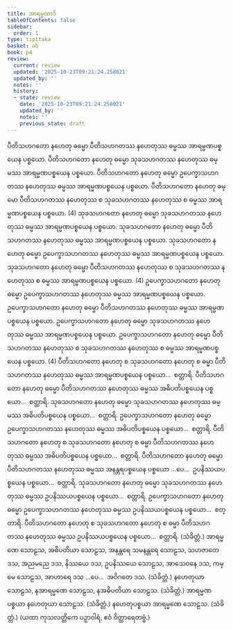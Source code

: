 ```yaml
---
title: အာရမ္မဏာဒိ
tableOfContents: false
sidebar:
  order: 1
type: tipitaka
basket: ab
book: p4
review:
  current: review
  updated: '2025-10-23T09:21:24.258021'
  updated_by: ''
  notes: ''
  history:
  - state: review
    date: '2025-10-23T09:21:24.258021'
    updated_by: ''
    notes: ''
    previous_state: draft
---
```



<ReviewStatus review={frontmatter.review} showDetails={true} />

<HypothesisAnnotation frontmatter={frontmatter} />

<DynamicBreadcrumb />

<Division number="110" book="p4" e="ch" v="39" p="503">

<Paragraph number="376" book="p4">
ပီတိသဟဂတော နဟေတု ဓမ္မော ပီတိသဟဂတဿ နဟေတုဿ ဓမ္မဿ အာရမ္မဏပစ္စယေန ပစ္စယော. ပီတိသဟဂတော နဟေတု ဓမ္မော သုခသဟဂတဿ နဟေတုဿ ဓမ္မဿ အာရမ္မဏပစ္စယေန ပစ္စယော. ပီတိသဟဂတော နဟေတု ဓမ္မော ဥပေက္ခာသဟဂတဿ နဟေတုဿ ဓမ္မဿ အာရမ္မဏပစ္စယေန ပစ္စယော. ပီတိသဟဂတော နဟေတု ဓမ္မော ပီတိသဟဂတဿ နဟေတုဿ စ သုခသဟဂတဿ နဟေတုဿ စ ဓမ္မဿ အာရမ္မဏပစ္စယေန ပစ္စယော. (4)
</Paragraph>

<Paragraph number="377" book="p4">
သုခသဟဂတော နဟေတု ဓမ္မော သုခသဟဂတဿ နဟေတုဿ ဓမ္မဿ အာရမ္မဏပစ္စယေန ပစ္စယော. သုခသဟဂတော နဟေတု ဓမ္မော ပီတိသဟဂတဿ နဟေတုဿ ဓမ္မဿ အာရမ္မဏပစ္စယေန ပစ္စယော. သုခသဟဂတော နဟေတု ဓမ္မော ဥပေက္ခာသဟဂတဿ နဟေတုဿ ဓမ္မဿ အာရမ္မဏပစ္စယေန ပစ္စယော. သုခသဟဂတော နဟေတု ဓမ္မော ပီတိသဟဂတဿ နဟေတုဿ စ သုခသဟဂတဿ နဟေတုဿ စ ဓမ္မဿ အာရမ္မဏပစ္စယေန ပစ္စယော. (4)
</Paragraph>

<Paragraph number="378" book="p4">
ဥပေက္ခာသဟဂတော နဟေတု ဓမ္မော ဥပေက္ခာသဟဂတဿ နဟေတုဿ ဓမ္မဿ အာရမ္မဏပစ္စယေန ပစ္စယော. ဥပေက္ခာသဟဂတော နဟေတု ဓမ္မော ပီတိသဟဂတဿ နဟေတုဿ ဓမ္မဿ အာရမ္မဏပစ္စယေန ပစ္စယော. ဥပေက္ခာသဟဂတော နဟေတု ဓမ္မော သုခသဟဂတဿ နဟေတုဿ ဓမ္မဿ အာရမ္မဏပစ္စယေန ပစ္စယော. ဥပေက္ခာသဟဂတော နဟေတု ဓမ္မော ပီတိသဟဂတဿ နဟေတုဿ စ သုခသဟဂတဿ နဟေတုဿ စ ဓမ္မဿ အာရမ္မဏပစ္စယေန ပစ္စယော. (4)
</Paragraph>

<Paragraph number="379" book="p4">
ပီတိသဟဂတော နဟေတု စ သုခသဟဂတော နဟေတု စ ဓမ္မာ ပီတိသဟဂတဿ နဟေတုဿ ဓမ္မဿ အာရမ္မဏပစ္စယေန ပစ္စယော…  စတ္တာရိ.
</Paragraph>

</Division>
<Division number="111" book="p4" e="ch" v="39" p="504">

<Paragraph number="380" book="p4">
ပီတိသဟဂတော နဟေတု ဓမ္မော ပီတိသဟဂတဿ နဟေတုဿ ဓမ္မဿ အဓိပတိပစ္စယေန ပစ္စယော…  စတ္တာရိ.
</Paragraph>

<Paragraph number="381" book="p4">
သုခသဟဂတော နဟေတု ဓမ္မော သုခသဟဂတဿ နဟေတုဿ ဓမ္မဿ အဓိပတိပစ္စယေန ပစ္စယော…  စတ္တာရိ.
</Paragraph>

<Paragraph number="382" book="p4">
ဥပေက္ခာသဟဂတော နဟေတု ဓမ္မော ဥပေက္ခာသဟဂတဿ နဟေတုဿ ဓမ္မဿ အဓိပတိပစ္စယေန ပစ္စယော…  စတ္တာရိ.
</Paragraph>

<Paragraph number="383" book="p4">
ပီတိသဟဂတော နဟေတု စ သုခသဟဂတော နဟေတု စ ဓမ္မာ ပီတိသဟဂတဿ နဟေတုဿ ဓမ္မဿ အဓိပတိပစ္စယေန ပစ္စယော…  စတ္တာရိ.
</Paragraph>

</Division>
<Division number="112" book="p4" e="ch" v="39" p="504">

<Paragraph number="384" book="p4">
ပီတိသဟဂတော နဟေတု ဓမ္မော ပီတိသဟဂတဿ နဟေတုဿ ဓမ္မဿ အနန္တရပစ္စယေန ပစ္စယော …ပေ…  ဥပနိဿယပစ္စယေန ပစ္စယော…  စတ္တာရိ.
</Paragraph>

<Paragraph number="385" book="p4">
သုခသဟဂတော နဟေတု ဓမ္မော သုခသဟဂတဿ နဟေတုဿ ဓမ္မဿ ဥပနိဿယပစ္စယေန ပစ္စယော…  စတ္တာရိ.
</Paragraph>

<Paragraph number="386" book="p4">
ဥပေက္ခာသဟဂတော နဟေတု ဓမ္မော ဥပေက္ခာသဟဂတဿ နဟေတုဿ ဓမ္မဿ ဥပနိဿယပစ္စယေန ပစ္စယော…  စတ္တာရိ.
</Paragraph>

<Paragraph number="387" book="p4">
ပီတိသဟဂတော နဟေတု စ သုခသဟဂတော နဟေတု စ ဓမ္မာ ပီတိသဟဂတဿ နဟေတုဿ ဓမ္မဿ ဥပနိဿယပစ္စယေန ပစ္စယော…  စတ္တာရိ. (သံခိတ္တံ.)
</Paragraph>

</Division>
<Division number="113" book="p4" e="ch" v="39" p="505">

<Paragraph number="388" book="p4">
အာရမ္မဏေ သောဠသ, အဓိပတိယာ သောဠသ, အနန္တရေ သမနန္တရေ သောဠသ, သဟဇာတေ ဒသ, အညမညေ ဒသ, နိဿယေ ဒသ, ဥပနိဿယေ သောဠသ, အာသေဝနေ ဒသ, ကမ္မေ သောဠသ, အာဟာရေ ဒသ …ပေ…  အဝိဂတေ ဒသ. (သံခိတ္တံ.)
</Paragraph>

<Paragraph number="389" book="p4">
နဟေတုယာ သောဠသ, နအာရမ္မဏေ သောဠသ, နအဓိပတိယာ သောဠသ. (သံခိတ္တံ.)
</Paragraph>

<Paragraph number="390" book="p4">
အာရမ္မဏပစ္စယာ နဟေတုယာ သောဠသ. (သံခိတ္တံ.)
</Paragraph>

<Paragraph number="391" book="p4">
နဟေတုပစ္စယာ အာရမ္မဏေ သောဠသ. (သံခိတ္တံ.)
</Paragraph>

<Paragraph number="392" book="p4">
(ယထာ ကုသလတ္တိကေ ပဉှာဝါရံ, ဧဝံ ဝိတ္ထာရေတဗ္ဗံ.)
</Paragraph>
</Division>
